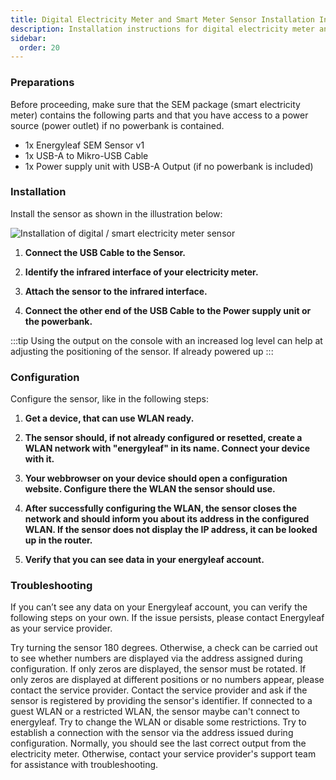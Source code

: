 ```yaml
---
title: Digital Electricity Meter and Smart Meter Sensor Installation Instructions
description: Installation instructions for digital electricity meter and smart meter sensors
sidebar:
  order: 20
---
```



### Preparations
Before proceeding, make sure that the SEM package (smart electricity meter) contains the following parts and that you have access to a power source (power outlet) if no powerbank is contained.

- 1x Energyleaf SEM Sensor v1
- 1x USB-A to Mikro-USB Cable
- 1x Power supply unit with USB-A Output (if no powerbank is included)

### Installation
Install the sensor as shown in the illustration below:

![Installation of digital / smart electricity meter sensor](/src/assets/sensors/v1/digital_sensor_installation.jpg)

<Steps>

1. **Connect the USB Cable to the Sensor.**

2. **Identify the infrared interface of your electricity meter.**

3. **Attach the sensor to the infrared interface.**

4. **Connect the other end of the USB Cable to the Power supply unit or the powerbank.**

</Steps>

:::tip
Using the output on the console with an increased log level can help at adjusting the positioning of the sensor. If already powered up
:::

### Configuration
Configure the sensor, like in the following steps:

<Steps>

1. **Get a device, that can use WLAN ready.**

2. **The sensor should, if not already configured or resetted, create a WLAN network with "energyleaf" in its name. Connect your device with it.**

3. **Your webbrowser on your device should open a configuration website. Configure there the WLAN the sensor should use.**

4. **After successfully configuring the WLAN, the sensor closes the network and should inform you about its address in the configured WLAN. If the sensor does not display the IP address, it can be looked up in the router.**

5. **Verify that you can see data in your energyleaf account.**

</Steps>

### Troubleshooting
If you can’t see any data on your Energyleaf account, you can verify the following steps on your own. If the issue persists, please contact Energyleaf as your service provider.

<CardGrid>
	<Card title="The wrong way around?" icon="information">
    		Try turning the sensor 180 degrees. Otherwise, a check can be carried out to see whether numbers are displayed via the address assigned during configuration. If only zeros are displayed, the sensor must be rotated. If only zeros are displayed at different positions or no numbers appear, please contact the service provider.
  	</Card>
	<Card title="Not registered?" icon="information">
		Contact the service provider and ask if the sensor is registered by providing the sensor's identifier.        
	</Card>
	<Card title="No access trough the WLAN?" icon="information">
                If connected to a guest WLAN or a restricted WLAN, the sensor maybe can't connect to energyleaf. Try to change the WLAN or disable some restrictions.
        </Card>
	<Card title="Bad infrared interface?" icon="information">
        	Try to establish a connection with the sensor via the address issued during configuration. Normally, you should see the last correct output from the electricity meter. Otherwise, contact your service provider's support team for assistance with troubleshooting.
	</Card>
</CardGrid>
